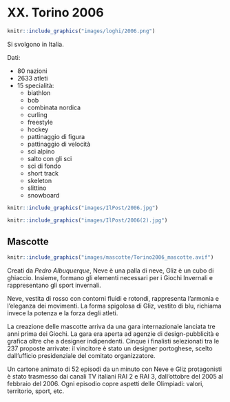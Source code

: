 # XX. Torino 2006 {-}

```{r, echo=FALSE, out.width='40%', fig.cap='XX edizione dei Giochi olimpici invernali'}
knitr::include_graphics("images/loghi/2006.png")
```

Si svolgono in Italia.

Dati:

* 80 nazioni
* 2633 atleti
* 15 specialità:
  * biathlon
  * bob
  * combinata nordica
  * curling
  * freestyle
  * hockey
  * pattinaggio di figura
  * pattinaggio di velocità
  * sci alpino
  * salto con gli sci
  * sci di fondo
  * short track
  * skeleton
  * slittino
  * snowboard

```{r, echo=FALSE, out.width='80%', fig.cap='Il georgiano Iason Abramashvili nello slalom gigante alle Olimpiadi di Torino del 2006. (Donald Miralle/Getty Images)'}
knitr::include_graphics("images/IlPost/2006.jpg")
```

```{r, echo=FALSE, out.width='80%', fig.cap='Il norvegese Ole Einar Bjoerndalen nella gara di biathlon alle Olimpiadi di Torino del 2006. (Donald Miralle/Getty Images)'}
knitr::include_graphics("images/IlPost/2006(2).jpg")
```

## Mascotte {-}

```{r, echo=FALSE, out.width='40%', fig.cap='Neve e Gliz'}
knitr::include_graphics("images/mascotte/Torino2006_mascotte.avif")
```

Creati da *Pedro Albuquerque*, Neve è una palla di neve, Gliz è un cubo di ghiaccio. 
Insieme, formano gli elementi necessari per i Giochi Invernali e rappresentano gli sport invernali.

Neve, vestita di rosso con contorni fluidi e rotondi, rappresenta l'armonia e l'eleganza dei movimenti.
La forma spigolosa di Gliz, vestito di blu, richiama invece la potenza e la forza degli atleti.

La creazione delle mascotte arriva da una gara internazionale lanciata tre anni prima dei Giochi. La gara era aperta ad agenzie di design-pubblicità e grafica oltre che a designer indipendenti. Cinque i finalisti selezionati tra le 237 proposte arrivate: il vincitore è stato un designer portoghese, scelto dall'ufficio presidenziale del comitato organizzatore.

Un cartone animato di 52 episodi da un minuto con Neve e Gliz protagonisti è stato trasmesso dai canali TV italiani RAI 2 e RAI 3, dall'ottobre del 2005 al febbraio del 2006. Ogni episodio copre aspetti delle Olimpiadi: valori, territorio, sport, etc.
